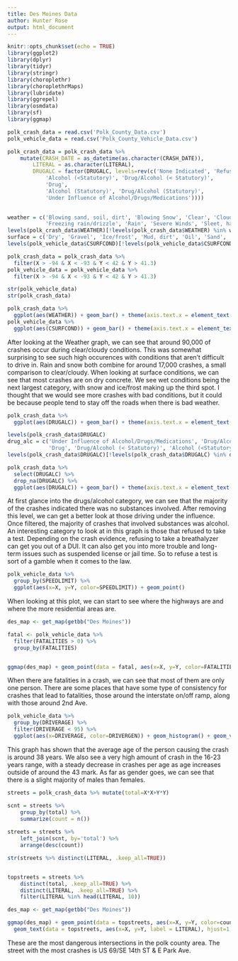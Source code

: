 ---
title: Des Moines Data
author: Hunter Rose
output: html_document
---

```{r setup, include=FALSE}
knitr::opts_chunk$set(echo = TRUE)
library(ggplot2)
library(dplyr)
library(tidyr)
library(stringr)
library(choroplethr)
library(choroplethrMaps)
library(lubridate)
library(ggrepel)
library(osmdata)
library(sf)
library(ggmap)
```

```{r}
polk_crash_data = read.csv('Polk_County_Data.csv')
polk_vehicle_data = read.csv('Polk_County_Vehicle_Data.csv')
```

```{r}
polk_crash_data = polk_crash_data %>% 
    mutate(CRASH_DATE = as_datetime(as.character(CRASH_DATE)),
        LITERAL = as.character(LITERAL),
        DRUGALC = factor(DRUGALC, levels=rev(c('None Indicated', 'Refused', 
            'Alcohol (<Statutory)', 'Drug/Alcohol (< Statutory)', 
            'Drug', 
            'Alcohol (Statutory)', 'Drug/Alcohol (Statutory)', 
            'Under Influence of Alcohol/Drugs/Medications'))))
        

weather = c('Blowing sand, soil, dirt', 'Blowing Snow', 'Clear', 'Cloudy', 'Fog, smoke, smog',
            'Freezing rain/drizzle', 'Rain', 'Severe Winds', 'Sleet, hail', 'Snow')
levels(polk_crash_data$WEATHER)[!levels(polk_crash_data$WEATHER) %in% weather] = NA
surface = c('Dry', 'Gravel', 'Ice/frost', 'Mud, dirt', 'Oil', 'Sand', 'Slush', 'Snow', 'Wet')
levels(polk_vehicle_data$CSURFCOND)[!levels(polk_vehicle_data$CSURFCOND) %in% surface] = NA

polk_crash_data = polk_crash_data %>%
  filter(X > -94 & X < -93 & Y < 42 & Y > 41.3)
polk_vehicle_data = polk_vehicle_data %>%
  filter(X > -94 & X < -93 & Y < 42 & Y > 41.3)

```

```{r}
str(polk_vehicle_data)
str(polk_crash_data)
```


```{r}
polk_crash_data %>%
  ggplot(aes(WEATHER)) + geom_bar() + theme(axis.text.x = element_text(angle=60, hjust = 1))
polk_vehicle_data %>%
  ggplot(aes(CSURFCOND)) + geom_bar() + theme(axis.text.x = element_text(angle=60, hjust = 1))
```

After looking at the Weather graph, we can see that around 90,000 of crashes occur during clear/cloudy conditions. This was somewhat surprising to see such high occurences with conditions that aren't difficult to drive in. Rain and snow both combine for around 17,000 crashes, a small comparison to clear/cloudy. When looking at surface conditions, we can see that most crashes are on dry concrete. We see wet conditions being the next largest category, with snow and ice/frost making up the third spot. I thought that we would see more crashes with bad conditions, but it could be because people tend to stay off the roads when there is bad weather.


```{r}
polk_crash_data %>%
  ggplot(aes(DRUGALC)) + geom_bar() + theme(axis.text.x = element_text(angle=60, hjust = 1))

levels(polk_crash_data$DRUGALC)
drug_alc = c('Under Influence of Alcohol/Drugs/Medications', 'Drug/Alcohol (Statutory)', 'Alcohol (Statutory)',
             'Drug', 'Drug/Alcohol (< Statutory)', 'Alcohol (<Statutory)', 'Refused')
levels(polk_crash_data$DRUGALC)[!levels(polk_crash_data$DRUGALC) %in% drug_alc] = NA

polk_crash_data %>%
  select(DRUGALC) %>%
  drop_na(DRUGALC) %>%
  ggplot(aes(DRUGALC)) + geom_bar() + theme(axis.text.x = element_text(angle=60, hjust = 1))
```

At first glance into the drugs/alcohol category, we can see that the majority of the crashes indicated there was no substances involved. After removing this level, we can get a better look at those driving under the influence. Once filtered, the majority of crashes that involved substances was alcohol. An interesting category to look at in this graph is those that refused to take a test. Depending on the crash evidence, refusing to take a breathalyzer can get you out of a DUI. It can also get you into more trouble and long-term issues such as suspended license or jail time. So to refuse a test is sort of a gamble when it comes to the law.


```{r}
polk_vehicle_data %>%
  group_by(SPEEDLIMIT) %>%
  ggplot(aes(x=X, y=Y, color=SPEEDLIMIT)) + geom_point()
```

When looking at this plot, we can start to see where the highways are and where the more residential areas are.

```{r}
des_map <- get_map(getbb("Des Moines"))

fatal <- polk_vehicle_data %>%
  filter(FATALITIES > 0) %>%
  group_by(FATALITIES)


ggmap(des_map) + geom_point(data = fatal, aes(x=X, y=Y, color=FATALITIES))
```

When there are fatalities in a crash, we can see that most of them are only one person. There are some places that have some type of consistency for crashes that lead to fatalities, those around the interstate on/off ramp, along with those around 2nd Ave. 

```{r}
polk_vehicle_data %>%
  group_by(DRIVERAGE) %>%
  filter(DRIVERAGE < 95) %>%
  ggplot(aes(x=DRIVERAGE, color=DRIVERGEN)) + geom_histogram() + geom_vline(aes(xintercept=mean(DRIVERAGE)), color = "blue", linetype="dashed", size=1)
```

This graph has shown that the average age of the person causing the crash is around 38 years. We also see a very high amount of crash in the 16-23 years range, with a steady decrease in crashes per age as age increases outside of around the 43 mark. As far as gender goes, we can see that there is a slight majority of males than females. 

```{r}
streets = polk_crash_data %>% mutate(total=X*X+Y*Y) 

scnt = streets %>% 
    group_by(total) %>% 
    summarize(count = n())
    
streets = streets %>% 
    left_join(scnt, by='total') %>% 
    arrange(desc(count))

str(streets %>% distinct(LITERAL, .keep_all=TRUE))


topstreets = streets %>% 
    distinct(total, .keep_all=TRUE) %>% 
    distinct(LITERAL, .keep_all=TRUE) %>% 
    filter(LITERAL %in% head(LITERAL, 10))

des_map <- get_map(getbb("Des Moines"))

ggmap(des_map) + geom_point(data = topstreets, aes(x=X, y=Y, color=count)) + 
  geom_text(data = topstreets, aes(x=X, y=Y, label = LITERAL), hjust=1, vjust=0, size=3, angle=20)
```

These are the most dangerous intersections in the polk county area. The street with the most crashes is US 69/SE 14th ST & E Park Ave. 


